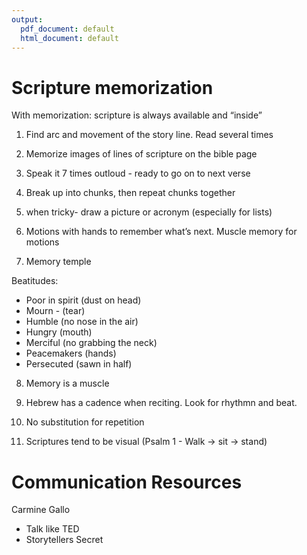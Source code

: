 ```yaml
---
output:
  pdf_document: default
  html_document: default
---
```

# Scripture memorization

With memorization: scripture is always available and "inside"


1) Find arc and movement of the story line. Read several times

2) Memorize images of lines of scripture on the bible page

3) Speak it 7 times outloud - ready to go on to next verse

4) Break up into chunks, then repeat chunks together

5) when tricky- draw a picture or acronym (especially for lists)

6) Motions with hands to remember what's next. Muscle memory for motions

7) Memory temple

Beatitudes:

- Poor in spirit (dust on head)
- Mourn - (tear)
- Humble (no nose in the air)
- Hungry (mouth)
- Merciful (no grabbing the neck)
- Peacemakers (hands)
- Persecuted (sawn in half)

8) Memory is a muscle

9) Hebrew has a cadence when reciting.  Look for rhythmn and beat.

10) No substitution for repetition 

11) Scriptures tend to be visual (Psalm 1 - Walk -> sit -> stand)

# Communication Resources

Carmine Gallo

- Talk like TED
- Storytellers Secret
